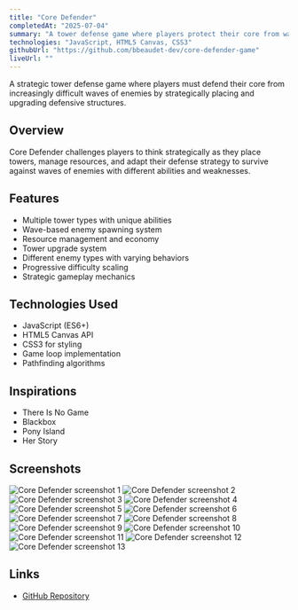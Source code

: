 ```yaml
---
title: "Core Defender"
completedAt: "2025-07-04"
summary: "A tower defense game where players protect their core from waves of enemies"
technologies: "JavaScript, HTML5 Canvas, CSS3"
githubUrl: "https://github.com/bbeaudet-dev/core-defender-game"
liveUrl: ""
---
```


A strategic tower defense game where players must defend their core from increasingly difficult waves of enemies by strategically placing and upgrading defensive structures.

## Overview

Core Defender challenges players to think strategically as they place towers, manage resources, and adapt their defense strategy to survive against waves of enemies with different abilities and weaknesses.

## Features

- Multiple tower types with unique abilities
- Wave-based enemy spawning system
- Resource management and economy
- Tower upgrade system
- Different enemy types with varying behaviors
- Progressive difficulty scaling
- Strategic gameplay mechanics

## Technologies Used

- JavaScript (ES6+)
- HTML5 Canvas API
- CSS3 for styling
- Game loop implementation
- Pathfinding algorithms

## Inspirations

- There Is No Game
- Blackbox
- Pony Island
- Her Story

## Screenshots

<div className="grid grid-cols-2 md:grid-cols-3 gap-4 my-4">
  <Image
    src="/portfolio/core-defender/IMG_8385.PNG"
    alt="Core Defender screenshot 1"
    width={400}
    height={300}
    className="rounded-lg"
  />
  <Image
    src="/portfolio/core-defender/IMG_8386.PNG"
    alt="Core Defender screenshot 2"
    width={400}
    height={300}
    className="rounded-lg"
  />
  <Image
    src="/portfolio/core-defender/IMG_8388.PNG"
    alt="Core Defender screenshot 3"
    width={400}
    height={300}
    className="rounded-lg"
  />
  <Image
    src="/portfolio/core-defender/IMG_8389.PNG"
    alt="Core Defender screenshot 4"
    width={400}
    height={300}
    className="rounded-lg"
  />
  <Image
    src="/portfolio/core-defender/IMG_8390.PNG"
    alt="Core Defender screenshot 5"
    width={400}
    height={300}
    className="rounded-lg"
  />
  <Image
    src="/portfolio/core-defender/IMG_8392.PNG"
    alt="Core Defender screenshot 6"
    width={400}
    height={300}
    className="rounded-lg"
  />
  <Image
    src="/portfolio/core-defender/IMG_8393.PNG"
    alt="Core Defender screenshot 7"
    width={400}
    height={300}
    className="rounded-lg"
  />
  <Image
    src="/portfolio/core-defender/IMG_8394.PNG"
    alt="Core Defender screenshot 8"
    width={400}
    height={300}
    className="rounded-lg"
  />
  <Image
    src="/portfolio/core-defender/IMG_8395.PNG"
    alt="Core Defender screenshot 9"
    width={400}
    height={300}
    className="rounded-lg"
  />
  <Image
    src="/portfolio/core-defender/IMG_8396.PNG"
    alt="Core Defender screenshot 10"
    width={400}
    height={300}
    className="rounded-lg"
  />
  <Image
    src="/portfolio/core-defender/IMG_8397.PNG"
    alt="Core Defender screenshot 11"
    width={400}
    height={300}
    className="rounded-lg"
  />
  <Image
    src="/portfolio/core-defender/IMG_8398.PNG"
    alt="Core Defender screenshot 12"
    width={400}
    height={300}
    className="rounded-lg"
  />
  <Image
    src="/portfolio/core-defender/IMG_8399.PNG"
    alt="Core Defender screenshot 13"
    width={400}
    height={300}
    className="rounded-lg"
  />
</div>

## Links

- [GitHub Repository](https://github.com/bbeaudet-dev/core-defender-game)
